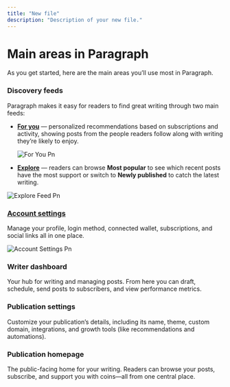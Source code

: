 ```yaml
---
title: "New file"
description: "Description of your new file."
---
```


# Main areas in Paragraph

As you get started, here are the main areas you’ll use most in Paragraph.

### **Discovery feeds**

Paragraph makes it easy for readers to find great writing through two main feeds:

- [**For you**](https://paragraph.com/home) — personalized recommendations based on subscriptions and activity, showing posts from the people readers follow along with writing they’re likely to enjoy.

  ![For You Pn](/images/for-you.png)
- [**Explore**](https://paragraph.com/explore) — readers can browse **Most popular** to see which recent posts have the most support or switch to **Newly published** to catch the latest writing.

![Explore Feed Pn](/images/explore-feed.png)

### [**Account settings**](https://paragraph.com/settings/account/account)

Manage your profile, login method, connected wallet, subscriptions, and social links all in one place.

![Account Settings Pn](/images/account-settings.png)

### **Writer dashboard**

Your hub for writing and managing posts. From here you can draft, schedule, send posts to subscribers, and view performance metrics.

### **Publication settings**

Customize your publication’s details, including its name, theme, custom domain, integrations, and growth tools (like recommendations and automations).

### **Publication homepage**

The public-facing home for your writing. Readers can browse your posts, subscribe, and support you with coins—all from one central place.